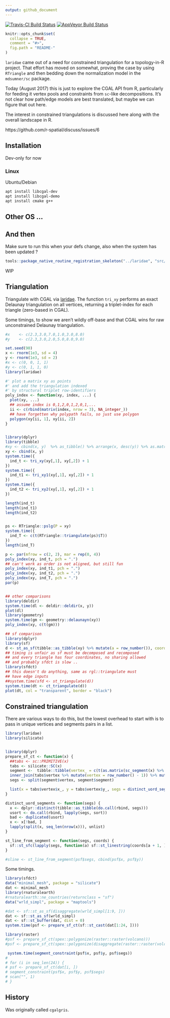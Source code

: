 ```yaml
---
output: github_document
---
```



[![Travis-CI Build Status](https://travis-ci.org/hypertidy/laridae.svg?branch=master)](https://travis-ci.org/hypertidy/laridae)
[![AppVeyor Build Status](https://ci.appveyor.com/api/projects/status/github/hypertidy/laridae?branch=master&svg=true)](https://ci.appveyor.com/project/hypertidy/laridae)


<!-- README.md is generated from README.Rmd. Please edit that file -->

```r
knitr::opts_chunk$set(
  collapse = TRUE,
  comment = "#>",
  fig.path = "README-"
)
```

`laridae` came out of a need for constrained triangulation for a topology-in-R project. That effort has moved on somewhat, proving the case by using `RTriangle` and then bedding down the normalization model in the `mdsumner/sc` package. 

Today (August 2017) this is just to explore the CGAL API from R, particularly for 
feeding it vertex pools and constraints from `sc`-like decompositions. It's not clear how path/edge models are best translated, but maybe we can figure that out here. 

The interest in constrained triangulations is discussed here along with the overall landscape in R. 

https://github.com/r-spatial/discuss/issues/6

## Installation

Dev-only for now

### Linux

Ubuntu/Debian

```bash
apt install libcgal-dev
apt install libcgal-demo
apt install cmake g++
```

## Other OS ...

## And then

Make sure to run this when your defs change, also  when the system has been updated ? 

```R
tools::package_native_routine_registration_skeleton("../laridae", "src/init.c",character_only = FALSE)
```
WIP


## Triangulation


Triangulate with CGAL via [laridae](https://github.com/hypertidy/laridae).  The function `tri_xy` performs an exact Delaunay triangulation on all vertices, returning a triplet-index for each triangle (zero-based in CGAL). 

Some timings, to show we aren't wildly off-base and that CGAL wins for raw unconstrained Delaunay triangulation. 

```r
#x    <- c(2.3,3.0,7.0,1.0,3.0,8.0)
#y    <- c(2.3,3.0,2.0,5.0,8.0,9.0)

set.seed(90)
x <- rnorm(1e3, sd = 4)
y <- rnorm(1e3, sd = 2)
#x <- c(0, 0, 1, 1)
#y <- c(0, 1, 1, 0)
library(laridae)

#' plot a matrix xy as points
#' and add the triangulation indexed
#' by structural triplet row-identifiers
poly_index <- function(xy, index, ...) {
  plot(xy, ...)
  ## assume index is 0,1,2,0,1,2,0,1,...
  ii <- c(rbind(matrix(index, nrow = 3), NA_integer_))
  ## have forgetten why polypath fails, so just use polygon
  polygon(xy[ii, 1], xy[ii, 2])
}


library(dplyr)
library(tibble)
#xy <- cbind(x, y)  %>% as_tibble() %>% arrange(x, desc(y)) %>% as.matrix()
xy <- cbind(x, y)
system.time({
  ind_t <- tri_xy(xy[,1], xy[,2]) + 1
})
system.time({
  ind_t1 <- tri_xy1(xy[,1], xy[,2]) + 1
})
system.time({
  ind_t2 <- tri_xy2(xy[,1], xy[,2]) + 1
})

length(ind_t)
length(ind_t1)
length(ind_t2)


ps <- RTriangle::pslg(P = xy)
system.time({
  ind_T <- c(t(RTriangle::triangulate(ps)$T))
})
length(ind_T)

p <- par(mfrow = c(2, 2), mar = rep(0, 4))
poly_index(xy, ind_t, pch = ".")
## can't work as order is not aligned, but still fun
poly_index(xy, ind_t1, pch = ".")  
poly_index(xy, ind_t2, pch = ".")
poly_index(xy, ind_T, pch = ".")
par(p)


## other comparisons
library(deldir)
system.time(dl <- deldir::deldir(x, y))
plot(dl)
library(geometry)
system.time(gm <- geometry::delaunayn(xy))
poly_index(xy, c(t(gm)))

## sf comparison
library(dplyr)
library(sf)
d <- st_as_sf(tibble::as_tibble(xy) %>% mutate(a = row_number()), coords = c("x", "y"))
## timing is unfair as sf must be decomposed and recomposed
## and every triangle has four coordinates, no sharing allowed
## and probably sfdct is slow ..
library(sfdct)
## this doesn't do anything, same as rgl::triangulate must
## have edge inputs
##system.time(sfd <- st_triangulate(d))
system.time(dt <- ct_triangulate(d))
plot(dt, col = "transparent", border = "black")
```

## Constrained triangulation

There are various ways to do this, but the lowest overhead to start with is to pass in unique vertices and segments pairs in a list. 


```r
library(laridae)
library(silicate)


library(dplyr)
prepare_sf_ct <- function(x) {
  ##tabs <- sc::PRIMITIVE(x)
  tabs <- silicate::SC(x)
  segment <-  tibble::tibble(vertex_ = c(t(as.matrix(sc_segment(x) %>% dplyr::select(.vertex0, .vertex1))))) %>%
  inner_join(tabs$vertex %>% mutate(vertex = row_number() - 1)) %>% mutate(segment = (row_number() + 1) %/% 2)
  segs <- split(segment$vertex, segment$segment)

  list(x = tabs$vertex$x_, y = tabs$vertex$y_, segs = distinct_uord_segments(segs))
}

distinct_uord_segments <- function(segs) {
  x <- dplyr::distinct(tibble::as_tibble(do.call(rbind, segs)))
  usort <- do.call(rbind, lapply(segs, sort))
  bad <- duplicated(usort)
  x <- x[!bad, ]
  lapply(split(x, seq_len(nrow(x))), unlist)
}

st_line_from_segment <- function(segs, coords) {
  sf::st_sfc(lapply(segs, function(a) sf::st_linestring(coords[a + 1, ])))
}

#sline <- st_line_from_segment(psf$segs, cbind(psf$x, psf$y))
```
Some timings. 

```r

library(sfdct)
data("minimal_mesh", package = "silicate")
dat <- minimal_mesh
library(rnaturalearth)
#rnaturalearth::ne_countries(returnclass = "sf")
data("wrld_simpl", package = "maptools")

#dat <- sf::st_as_sf(disaggregate(wrld_simpl[1:9, ]))
dat <- sf::st_as_sf(wrld_simpl)
dat <- sf::st_buffer(dat, dist = 0)
system.time(psf <- prepare_sf_ct(sf::st_cast(dat[1:24, ])))

library(raster)
#psf <- prepare_sf_ct(spex::polygonize(raster::raster(volcano)))
#psf <- prepare_sf_ct(spex::polygonize(disaggregate(raster::raster(volcano), fact = 3)))

 system.time(segment_constraint(psf$x, psf$y, psf$segs))
# 
# for (i in seq_len(24)) {
# psf <- prepare_sf_ct(dat[i, ])
# segment_constraint(psf$x, psf$y, psf$segs)
# scan("", 1)
# }
```


## History

Was originally called `cgalgris`. 
